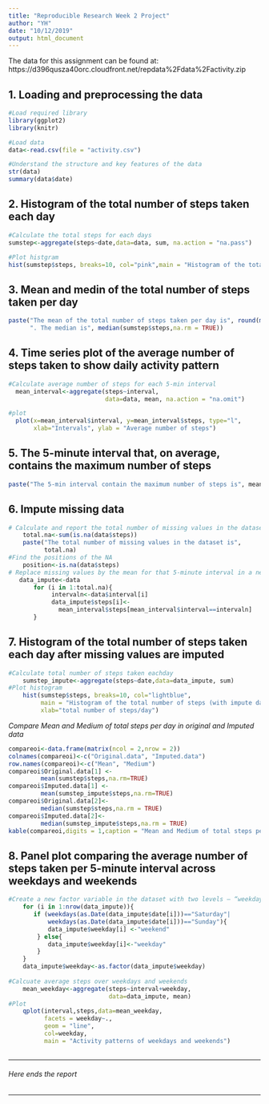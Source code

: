 ---
title: "Reproducible Research Week 2 Project"
author: "YH"
date: "10/12/2019"
output: html_document
---

The data for this assignment can be found at: https://d396qusza40orc.cloudfront.net/repdata%2Fdata%2Factivity.zip

## 1. Loading and preprocessing the data
```{r 1,results='hide'}
#Load required library
library(ggplot2)
library(knitr)

#Load data
data<-read.csv(file = "activity.csv")

#Understand the structure and key features of the data
str(data)
summary(data$date)
```

## 2. Histogram of the total number of steps taken each day
```{r 2}
#Calculate the total steps for each days
sumstep<-aggregate(steps~date,data=data, sum, na.action = "na.pass")

#Plot histgram
hist(sumstep$steps, breaks=10, col="pink",main = "Histogram of the total number of steps", xlab="total number of steps/day")
```

## 3. Mean and medin of the total number of steps taken per day
```{r 3}
paste("The mean of the total number of steps taken per day is", round(mean(sumstep$steps,na.rm=TRUE),1),
      ". The median is", median(sumstep$steps,na.rm = TRUE))
```

## 4. Time series plot of the average number of steps taken to show daily activity pattern
```{r 4}
#Calculate average number of steps for each 5-min interval
  mean_interval<-aggregate(steps~interval,  
                           data=data, mean, na.action = "na.omit")

#plot
  plot(x=mean_interval$interval, y=mean_interval$steps, type="l",
       xlab="Intervals", ylab = "Average number of steps")
```

## 5. The 5-minute interval that, on average, contains the maximum number of steps
```{r 5}  
paste("The 5-min interval contain the maximum number of steps is", mean_interval$interval[mean_interval$steps==max(mean_interval$steps)]) 
```

## 6. Impute missing data
```{r 6}
# Calculate and report the total number of missing values in the dataset (i.e. the total number of rows with NAs)
    total.na<-sum(is.na(data$steps))
    paste("The total number of missing values in the dataset is",
          total.na)
#Find the positions of the NA
    position<-is.na(data$steps)
# Replace missing values by the mean for that 5-minute interval in a new dataset.
   data_impute<-data
       for (i in 1:total.na){
            intervaln<-data$interval[i]
            data_impute$steps[i]<-
              mean_interval$steps[mean_interval$interval==intervaln]
       } 
```

## 7. Histogram of the total number of steps taken each day after missing values are imputed
```{r 7}
#Calculate total number of steps taken eachday
    sumstep_impute<-aggregate(steps~date,data=data_impute, sum)
#Plot histogram
    hist(sumstep$steps, breaks=10, col="lightblue",
         main = "Histogram of the total number of steps (with impute data)", 
         xlab="total number of steps/day")
```

*Compare Mean and Medium of total steps per day in original and Imputed data*
```{r compare}
compareoi<-data.frame(matrix(ncol = 2,nrow = 2))
colnames(compareoi)<-c("Original.data", "Imputed.data")
row.names(compareoi)<-c("Mean", "Medium")
compareoi$Original.data[1] <- 
         mean(sumstep$steps,na.rm=TRUE)
compareoi$Imputed.data[1] <-
         mean(sumstep_impute$steps,na.rm=TRUE)
compareoi$Original.data[2]<-
         median(sumstep$steps,na.rm = TRUE)
compareoi$Imputed.data[2]<-
         median(sumstep_impute$steps,na.rm = TRUE)
kable(compareoi,digits = 1,caption = "Mean and Medium of total steps per day")
```

## 8. Panel plot comparing the average number of steps taken per 5-minute interval across weekdays and weekends
```{r 8}
#Create a new factor variable in the dataset with two levels – “weekday” and “weekend” indicating whether a given date is a weekday or weekend day.
    for (i in 1:nrow(data_impute)){
       if (weekdays(as.Date(data_impute$date[i]))=="Saturday"|    
           weekdays(as.Date(data_impute$date[i]))=="Sunday"){
           data_impute$weekday[i] <-"weekend"
        } else{
           data_impute$weekday[i]<-"weekday"
        }
    }
    data_impute$weekday<-as.factor(data_impute$weekday)
    
#Calcuate average steps over weekdays and weekends 
    mean_weekday<-aggregate(steps~interval+weekday,     
                            data=data_impute, mean)
#Plot
    qplot(interval,steps,data=mean_weekday, 
          facets = weekday~., 
          geom = "line",
          col=weekday,
          main = "Activity patterns of weekdays and weekends")
    
```

***
###### Here ends the report
***


